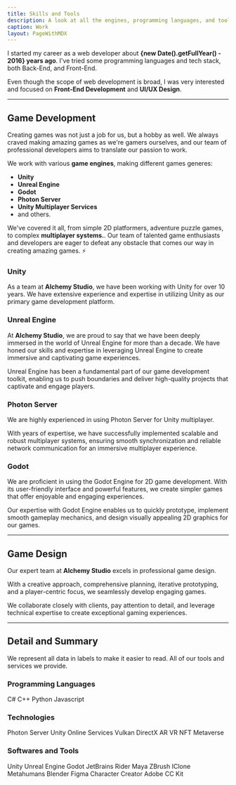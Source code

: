 ```yaml
---
title: Skills and Tools
description: A look at all the engines, programming languages, and tools we work with.
caption: Work
layout: PageWithMDX
---
```



I started my career as a web developer about **{new Date().getFullYear() - 2016} years ago**. I've tried some programming languages and tech stack, both Back-End, and Front-End.

Even though the scope of web development is broad, I was very interested and focused on **Front-End Development** and **UI/UX Design**.

---

## Game Development

Creating games was not just a job for us, but a hobby as well. We always craved making amazing games as we're gamers ourselves, and our team of professional developers aims to translate our passion to work.

We work with various **game engines**, making different games generes:

- **Unity**
- **Unreal Engine**
- **Godot**
- **Photon Server**
- **Unity Multiplayer Services**
- and others.

We've covered it all, from simple 2D platformers, adventure puzzle games, to complex **multiplayer systems.**. Our team of talented game enthusiasts and developers are eager to defeat any obstacle that comes our way in creating amazing games. ⚡

### Unity

As a team at **Alchemy Studio**, we have been working with Unity for over 10 years. We have extensive experience and expertise in utilizing Unity as our primary game development platform.

### Unreal Engine

At **Alchemy Studio**, we are proud to say that we have been deeply immersed in the world of Unreal Engine for more than a decade. We have honed our skills and expertise in leveraging Unreal Engine to create immersive and captivating game experiences.

Unreal Engine has been a fundamental part of our game development toolkit, enabling us to push boundaries and deliver high-quality projects that captivate and engage players.

### Photon Server

We are highly experienced in using Photon Server for Unity multiplayer.

With years of expertise, we have successfully implemented scalable and robust multiplayer systems, ensuring smooth synchronization and reliable network communication for an immersive multiplayer experience.

### Godot

We are proficient in using the Godot Engine for 2D game development. With its user-friendly interface and powerful features, we create simpler games that offer enjoyable and engaging experiences.

Our expertise with Godot Engine enables us to quickly prototype, implement smooth gameplay mechanics, and design visually appealing 2D graphics for our games.

---

## Game Design

Our expert team at **Alchemy Studio** excels in professional game design.

With a creative approach, comprehensive planning, iterative prototyping, and a player-centric focus, we seamlessly develop engaging games.

We collaborate closely with clients, pay attention to detail, and leverage technical expertise to create exceptional gaming experiences.

---

## Detail and Summary

We represent all data in labels to make it easier to read. All of our tools and services we provide.

### Programming Languages

<VStack spacing={12}>
  <HStack spacing={8}>
    <Label indicator={100}>C#</Label>
    <Label indicator={100}>C++</Label>
    <Label indicator={100}>Python</Label>
  </HStack>
  <HStack spacing={8}>
    <Label indicator={50}>Javascript</Label>
  </HStack>
</VStack>

### Technologies

<VStack spacing={12}>
  <HStack spacing={8}>
    <Label indicator={50}>Photon Server</Label>
    <Label indicator={50}>Unity Online Services</Label>
  </HStack>
  <HStack spacing={8}>
    <Label indicator={100}>Vulkan</Label>
    <Label indicator={50}>DirectX</Label>
    <Label indicator={50}>AR</Label>
    <Label indicator={50}>VR</Label>
    <Label indicator={50}>NFT</Label>
    <Label indicator={25}>Metaverse</Label>
  </HStack>
</VStack>

### Softwares and Tools

<VStack spacing={12}>
  <HStack spacing={8}>
    <Label indicator={100}>Unity</Label>
    <Label indicator={100}>Unreal Engine</Label>
    <Label indicator={100}>Godot</Label>
    <Label indicator={50}>JetBrains Rider</Label>
  </HStack>
  <HStack spacing={8}>
    <Label indicator={100}>Maya</Label>
    <Label indicator={100}>ZBrush</Label>
    <Label indicator={100}>IClone</Label>
    <Label indicator={100}>Metahumans</Label>
    <Label indicator={100}>Blender</Label>

  </HStack>
    <HStack spacing={8}>
    <Label indicator={100}>Figma</Label>
    <Label indicator={50}>Character Creator</Label>
    <Label indicator={25}>Adobe CC Kit</Label>
  </HStack>
</VStack>

